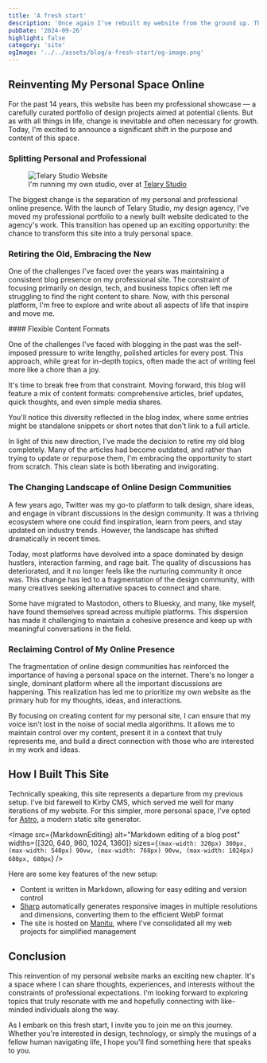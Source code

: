 ```yaml
---
title: 'A fresh start'
description: 'Once again I‘ve rebuilt my website from the ground up. This website has now become my personal playground, while the business side of things moved over to its own site.'
pubDate: '2024-09-26'
highlight: false
category: 'site'
ogImage: '../../assets/blog/a-fresh-start/og-image.png'
---
```



## Reinventing My Personal Space Online

For the past 14 years, this website has been my professional showcase — a carefully curated portfolio of design projects aimed at potential clients. But as with all things in life, change is inevitable and often necessary for growth. Today, I'm excited to announce a significant shift in the purpose and content of this space.

### Splitting Personal and Professional

<aside class="left">
  <figure>
    <Image
      src={Telary}
      alt="Telary Studio Website"
      widths={[260, 540, 720, 960, 1200]}
      sizes={`(max-width: 320px) 300px, (max-width: 540px) 90vw, (max-width: 768px) 260px, (max-width: 1024px) 260px, 260px`}
    />
    <figcaption>I'm running my own studio, over at <a href="https://telary.studio" target="_blank">Telary Studio</a></figcaption>
  </figure>
</aside>

The biggest change is the separation of my personal and professional online presence. With the launch of Telary Studio, my design agency, I've moved my professional portfolio to a newly built website dedicated to the agency's work. This transition has opened up an exciting opportunity: the chance to transform this site into a truly personal space.

### Retiring the Old, Embracing the New

One of the challenges I've faced over the years was maintaining a consistent blog presence on my professional site. The constraint of focusing primarily on design, tech, and business topics often left me struggling to find the right content to share. Now, with this personal platform, I'm free to explore and write about all aspects of life that inspire and move me.

<aside class="right">
  #### Flexible Content Formats

  One of the challenges I've faced with blogging in the past was the self-imposed pressure to write lengthy, polished articles for every post. This approach, while great for in-depth topics, often made the act of writing feel more like a chore than a joy.
  
  It's time to break free from that constraint. Moving forward, this blog will feature a mix of content formats: comprehensive articles, brief updates, quick thoughts, and even simple media shares.
  
  You'll notice this diversity reflected in the blog index, where some entries might be standalone snippets or short notes that don't link to a full article.
</aside>

In light of this new direction, I've made the decision to retire my old blog completely. Many of the articles had become outdated, and rather than trying to update or repurpose them, I'm embracing the opportunity to start from scratch. This clean slate is both liberating and invigorating.

### The Changing Landscape of Online Design Communities

A few years ago, Twitter was my go-to platform to talk design, share ideas, and engage in vibrant discussions in the design community. It was a thriving ecosystem where one could find inspiration, learn from peers, and stay updated on industry trends. However, the landscape has shifted dramatically in recent times.

Today, most platforms have devolved into a space dominated by design hustlers, interaction farming, and rage bait. The quality of discussions has deteriorated, and it no longer feels like the nurturing community it once was. This change has led to a fragmentation of the design community, with many creatives seeking alternative spaces to connect and share.

Some have migrated to Mastodon, others to Bluesky, and many, like myself, have found themselves spread across multiple platforms. This dispersion has made it challenging to maintain a cohesive presence and keep up with meaningful conversations in the field.

### Reclaiming Control of My Online Presence

The fragmentation of online design communities has reinforced the importance of having a personal space on the internet. There's no longer a single, dominant platform where all the important discussions are happening. This realization has led me to prioritize my own website as the primary hub for my thoughts, ideas, and interactions.

By focusing on creating content for my personal site, I can ensure that my voice isn't lost in the noise of social media algorithms. It allows me to maintain control over my content, present it in a context that truly represents me, and build a direct connection with those who are interested in my work and ideas.


## How I Built This Site

Technically speaking, this site represents a departure from my previous setup. I've bid farewell to Kirby CMS, which served me well for many iterations of my website. For this simpler, more personal space, I've opted for [Astro](https://astro.build/), a modern static site generator.

<Image
  src={MarkdownEditing}
  alt="Markdown editing of a blog post"
  widths={[320, 640, 960, 1024, 1360]}
  sizes={`(max-width: 320px) 300px, (max-width: 540px) 90vw, (max-width: 768px) 90vw, (max-width: 1024px) 680px, 680px`}
/>

Here are some key features of the new setup:

- Content is written in Markdown, allowing for easy editing and version control
- [Sharp](https://sharp.pixelplumbing.com/) automatically generates responsive images in multiple resolutions and dimensions, converting them to the efficient WebP format
- The site is hosted on [Manitu](https://www.manitu.de/), where I've consolidated all my web projects for simplified management

## Conclusion

This reinvention of my personal website marks an exciting new chapter. It's a space where I can share thoughts, experiences, and interests without the constraints of professional expectations. I'm looking forward to exploring topics that truly resonate with me and hopefully connecting with like-minded individuals along the way.

As I embark on this fresh start, I invite you to join me on this journey. Whether you're interested in design, technology, or simply the musings of a fellow human navigating life, I hope you'll find something here that speaks to you.
